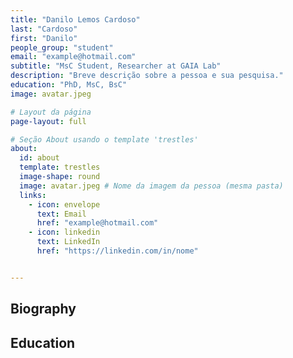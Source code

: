 ```yaml
---
title: "Danilo Lemos Cardoso"
last: "Cardoso"
first: "Danilo"
people_group: "student"
email: "example@hotmail.com"
subtitle: "MsC Student, Researcher at GAIA Lab"
description: "Breve descrição sobre a pessoa e sua pesquisa."
education: "PhD, MsC, BsC"
image: avatar.jpeg

# Layout da página
page-layout: full

# Seção About usando o template 'trestles'
about:
  id: about
  template: trestles
  image-shape: round
  image: avatar.jpeg # Nome da imagem da pessoa (mesma pasta)
  links:
    - icon: envelope
      text: Email
      href: "example@hotmail.com"
    - icon: linkedin
      text: LinkedIn
      href: "https://linkedin.com/in/nome"


---
```




## Biography



## Education